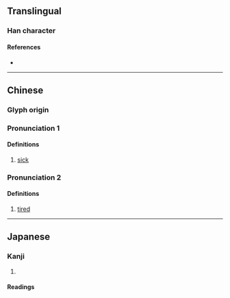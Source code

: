 {{character info}}
==Translingual==

===Han character===
{{Han char|rn=104|rad=疒|as=02|sn=7|four=|canj=KNHS|ids=⿸疒乃}}

====References====
* {{Han ref|kx=0769.020|dkj=22017|dj=1179.050|hdz=42659.140|uh=7593|ud=30099}}

----

==Chinese==
{{zh-forms}}

===Glyph origin===
{{Han etym}}

===Pronunciation 1===
{{zh-pron
|m=nǎi
|c=naai4
|mc=y
|oc=y
|cat=
}}

====Definitions====
{{zh-hanzi}}

# {{lb|zh|obsolete}} [[sick]]

===Pronunciation 2===
{{zh-pron
|c=naai3
|cat=a
}}

====Definitions====
{{zh-hanzi}}

# {{lb|zh|Cantonese}} [[tired]]

----

==Japanese==

===Kanji===
{{ja-kanji|grade=|rs=疒02}}

# {{rfdef|ja|sort=疒02}}

====Readings====
{{ja-readings
|on=ざい, ない, だい, ね, きゅう<きう
|kun=やむ, やまい, ほつす
|nanori=
}}
